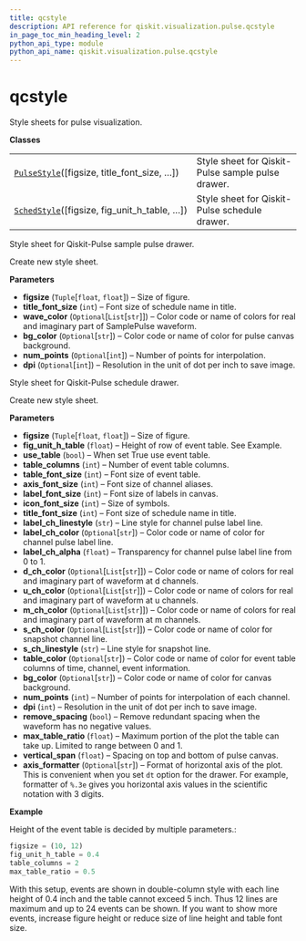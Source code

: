 ```yaml
---
title: qcstyle
description: API reference for qiskit.visualization.pulse.qcstyle
in_page_toc_min_heading_level: 2
python_api_type: module
python_api_name: qiskit.visualization.pulse.qcstyle
---
```


# qcstyle

Style sheets for pulse visualization.

**Classes**

|                                                                                                                                                    |                                                   |
| -------------------------------------------------------------------------------------------------------------------------------------------------- | ------------------------------------------------- |
| [`PulseStyle`](#qiskit.visualization.pulse.qcstyle.PulseStyle "qiskit.visualization.pulse.qcstyle.PulseStyle")(\[figsize, title\_font\_size, …])   | Style sheet for Qiskit-Pulse sample pulse drawer. |
| [`SchedStyle`](#qiskit.visualization.pulse.qcstyle.SchedStyle "qiskit.visualization.pulse.qcstyle.SchedStyle")(\[figsize, fig\_unit\_h\_table, …]) | Style sheet for Qiskit-Pulse schedule drawer.     |

<Class id="qiskit.visualization.pulse.qcstyle.PulseStyle" github="https://github.com/qiskit/qiskit/tree/stable/0.14/qiskit/visualization/pulse/qcstyle.py" signature="PulseStyle(figsize=(7, 5), title_font_size=18, wave_color=None, bg_color=None, num_points=None, dpi=None)">
  Style sheet for Qiskit-Pulse sample pulse drawer.

  Create new style sheet.

  **Parameters**

  *   **figsize** (`Tuple`\[`float`, `float`]) – Size of figure.
  *   **title\_font\_size** (`int`) – Font size of schedule name in title.
  *   **wave\_color** (`Optional`\[`List`\[`str`]]) – Color code or name of colors for real and imaginary part of SamplePulse waveform.
  *   **bg\_color** (`Optional`\[`str`]) – Color code or name of color for pulse canvas background.
  *   **num\_points** (`Optional`\[`int`]) – Number of points for interpolation.
  *   **dpi** (`Optional`\[`int`]) – Resolution in the unit of dot per inch to save image.
</Class>

<Class id="qiskit.visualization.pulse.qcstyle.SchedStyle" github="https://github.com/qiskit/qiskit/tree/stable/0.14/qiskit/visualization/pulse/qcstyle.py" signature="SchedStyle(figsize=(10, 12), fig_unit_h_table=0.4, use_table=True, table_columns=2, table_font_size=10, axis_font_size=18, label_font_size=10, icon_font_size=18, title_font_size=25, label_ch_linestyle='--', label_ch_color=None, label_ch_alpha=0.3, d_ch_color=None, u_ch_color=None, m_ch_color=None, s_ch_color=None, s_ch_linestyle='-', table_color=None, bg_color=None, num_points=1000, dpi=150, remove_spacing=True, max_table_ratio=0.5, vertical_span=0.2, axis_formatter=None)">
  Style sheet for Qiskit-Pulse schedule drawer.

  Create new style sheet.

  **Parameters**

  *   **figsize** (`Tuple`\[`float`, `float`]) – Size of figure.
  *   **fig\_unit\_h\_table** (`float`) – Height of row of event table. See Example.
  *   **use\_table** (`bool`) – When set True use event table.
  *   **table\_columns** (`int`) – Number of event table columns.
  *   **table\_font\_size** (`int`) – Font size of event table.
  *   **axis\_font\_size** (`int`) – Font size of channel aliases.
  *   **label\_font\_size** (`int`) – Font size of labels in canvas.
  *   **icon\_font\_size** (`int`) – Size of symbols.
  *   **title\_font\_size** (`int`) – Font size of schedule name in title.
  *   **label\_ch\_linestyle** (`str`) – Line style for channel pulse label line.
  *   **label\_ch\_color** (`Optional`\[`str`]) – Color code or name of color for channel pulse label line.
  *   **label\_ch\_alpha** (`float`) – Transparency for channel pulse label line from 0 to 1.
  *   **d\_ch\_color** (`Optional`\[`List`\[`str`]]) – Color code or name of colors for real and imaginary part of waveform at d channels.
  *   **u\_ch\_color** (`Optional`\[`List`\[`str`]]) – Color code or name of colors for real and imaginary part of waveform at u channels.
  *   **m\_ch\_color** (`Optional`\[`List`\[`str`]]) – Color code or name of colors for real and imaginary part of waveform at m channels.
  *   **s\_ch\_color** (`Optional`\[`List`\[`str`]]) – Color code or name of color for snapshot channel line.
  *   **s\_ch\_linestyle** (`str`) – Line style for snapshot line.
  *   **table\_color** (`Optional`\[`str`]) – Color code or name of color for event table columns of time, channel, event information.
  *   **bg\_color** (`Optional`\[`str`]) – Color code or name of color for canvas background.
  *   **num\_points** (`int`) – Number of points for interpolation of each channel.
  *   **dpi** (`int`) – Resolution in the unit of dot per inch to save image.
  *   **remove\_spacing** (`bool`) – Remove redundant spacing when the waveform has no negative values.
  *   **max\_table\_ratio** (`float`) – Maximum portion of the plot the table can take up. Limited to range between 0 and 1.
  *   **vertical\_span** (`float`) – Spacing on top and bottom of pulse canvas.
  *   **axis\_formatter** (`Optional`\[`str`]) – Format of horizontal axis of the plot. This is convenient when you set `dt` option for the drawer. For example, formatter of `%.3e` gives you horizontal axis values in the scientific notation with 3 digits.

  **Example**

  Height of the event table is decided by multiple parameters.:

  ```python
  figsize = (10, 12)
  fig_unit_h_table = 0.4
  table_columns = 2
  max_table_ratio = 0.5
  ```

  With this setup, events are shown in double-column style with each line height of 0.4 inch and the table cannot exceed 5 inch. Thus 12 lines are maximum and up to 24 events can be shown. If you want to show more events, increase figure height or reduce size of line height and table font size.
</Class>

